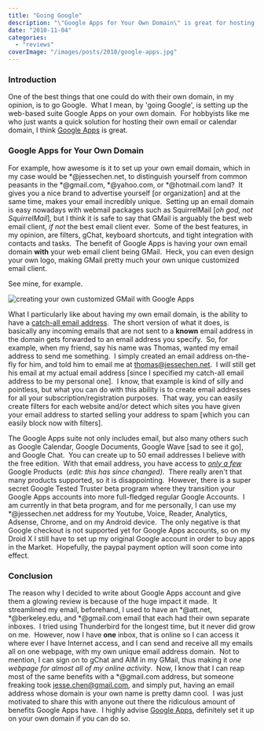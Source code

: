 ```yaml
---
title: "Going Google"
description: "\"Google Apps for Your Own Domain\" is great for hosting email and calendar services on your own domain (e.g. jessechen.net) while leveraging Google's superior products."
date: "2010-11-04"
categories: 
  - "reviews"
coverImage: "/images/posts/2010/google-apps.jpg"
---
```


### Introduction

One of the best things that one could do with their own domain, in my opinion, is to go Google.  What I mean, by 'going Google', is setting up the web-based suite Google Apps on your own domain.  For hobbyists like me who just wants a quick solution for hosting their own email or calendar domain, I think [Google Apps](http://www.google.com/apps/intl/en/group/index.html) is great.

### Google Apps for Your Own Domain

For example, how awesome is it to set up your own email domain, which in my case would be \*@jessechen.net, to distinguish yourself from common peasants in the \*@gmail.com, \*@yahoo.com, or \*@hotmail.com land?  It gives you a nice brand to advertise yourself \[or organization\] and at the same time, makes your email incredibly unique.  Setting up an email domain is easy nowadays with webmail packages such as SquirrelMail \[_oh god, not SquirrelMail_\], but I think it is safe to say that GMail is arguably the best web email client, _if not_ the best email client ever.  Some of the best features, in my opinion, are filters, gChat, keyboard shortcuts, and tight integration with contacts and tasks.  The benefit of Google Apps is having your own email domain **with** your web email client being GMail.  Heck, you can even design your own logo, making GMail pretty much your own unique customized email client.

See mine, for example.

![creating your own customized GMail with Google Apps](/images/posts/2010/jessechen-net-gmail.png)

What I particularly like about having my own email domain, is the ability to have a [catch-all email address](http://en.wikipedia.org/wiki/Catch-all).  The short version of what it does, is basically any incoming emails that are not sent to a **known** email address in the domain gets forwarded to an email address you specify.  So, for example, when my friend, say his name was Thomas, wanted my email address to send me something.  I simply created an email address on-the-fly for him, and told him to email me at thomas@jessechen.net.  I will still get his email at my actual email address \[since I specified my catch-all email address to be my personal one\].  I know, that example is kind of silly and pointless, but what you can do with this ability is to create email addresses for all your subscription/registration purposes.  That way, you can easily create filters for each website and/or detect which sites you have given your email address to started selling your address to spam \[which you can easily block now with filters\].

The Google Apps suite not only includes email, but also many others such as Google Calendar, Google Documents, Google Wave \[sad to see it go\], and Google Chat.  You can create up to 50 email addresses I believe with the free edition.  With that email address, you have access to _[only a few](http://smarterware.org/6394/google-apps-vs-google-accounts-resolution-coming)_ Google Products  (_edit: this has since changed)_.  There really aren't that many products supported, so it is disappointing.  However, there is a super secret Google Tested Truster beta program where they transition your Google Apps accounts into more full-fledged regular Google Accounts.  I am currently in that beta program, and for me personally, I can use my \*@jessechen.net address for my Youtube, Voice, Reader, Analytics, Adsense, Chrome, and on my Android device.  The only negative is that Google checkout is not supported yet for Google Apps accounts, so on my Droid X I still have to set up my original Google account in order to buy apps in the Market.  Hopefully, the paypal payment option will soon come into effect.

### Conclusion

The reason why I decided to write about Google Apps account and give them a glowing review is because of the huge impact it made.  It streamlined my email, beforehand, I used to have an \*@att.net, \*@berkeley.edu, and \*@gmail.com email that each had their own separate inboxes.  I tried using Thunderbird for the longest time, but it never did grow on me.  However, now I have **one** inbox, that is online so I can access it where ever I have Internet access, and I can send and receive all my emails all on one webpage, with my own unique email address domain.  Not to mention, I can sign on to gChat and AIM in my GMail, thus making it _one webpage for almost all of my online activity_.  Now, I know that I can reap most of the same benefits with a \*@gmail.com address, but someone freaking took jesse.chen@gmail.com, and simply put, having an email address whose domain is your own name is pretty damn cool.  I was just motivated to share this with anyone out there the ridiculous amount of benefits Google Apps have.  I highly advise [Google Apps](http://www.google.com/apps/intl/en/business/index.html), definitely set it up on your own domain if you can do so.
